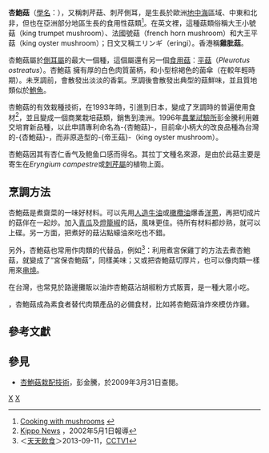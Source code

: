 {{noteTA
|1=zh-hans:黄油;zh-hk:牛油;zh-tw:奶油;
}}
{{Speciesbox 
| taxon = Pleurotus eryngii
| image = Pleurotus eryngii.jpg
| image_caption = ''Pleurotus eryngii''
| authority =  (De Cand.) [[Claude_Casimir_Gillet|Gillet]] 1874
}}
{{mycomorphbox 
| name = Pleurotus eryngii
| whichGills = decurrent 
| capShape = depressed
| capShape2=offset 
| hymeniumType=gills
| stipeCharacter=bare
| ecologicalType=saprotrophic
| sporePrintColor=white
| howEdible=choice}}

'''杏鮑菇'''（[[學名|學名]]：''{{lang|la|Pleurotus eryngii}}''），又稱刺芹菇、刺芹側耳，是生長於歐洲[[地中海|地中海]]區域、中東和北非，但也在亞洲部分地區生長的食用性菇類<ref>[http://home.iprimus.com.au/reville1/Methods/culinary/Mushroomrecipes.htm Cooking with mushrooms] {{webarchive|url=https://web.archive.org/web/20060518013642/http://home.iprimus.com.au/reville1/Methods/culinary/Mushroomrecipes.htm |date=2006-05-18 }}</ref>。在英文裡，這種菇類俗稱大王小號菇（king trumpet mushroom）、法國號菇（french horn mushroom）和大王平菇（king oyster mushroom）；日文又稱エリンギ（eringi）。香港稱'''雞肶菇'''。

杏鮑菇屬於[[側耳屬|側耳屬]]的最大一個種，這個屬還有另一個[[食用菇|食用菇]]：[[平菇|平菇]]（''Pleurotus ostreatus''）。杏鮑菇
擁有厚的白色肉質菌柄，和小型棕褐色的菌傘（在較年輕時期）。未烹調前，會散發出淡淡的香氣。烹調後會散發出典型的菇鮮味，並且質地類似於[[鮑魚|鮑魚]]。

杏鮑菇的有效栽種技術，在1993年時，引進到日本，變成了烹調時的普遍使用食材<ref>[http://www.kippo.or.jp/KansaiWindowHtml/News/2002-e/20020501_NEWS.HTML Kippo News] {{webarchive|url=https://web.archive.org/web/20051215123408/http://www.kippo.or.jp/KansaiWindowHtml/News/2002-e/20020501_NEWS.HTML |date=2005-12-15 }}，2002年5月1日報導</ref>，並且變成一個商業栽培菇類，銷售到澳洲。1996年[[行政院農業委員會農業試驗所|農業試驗所]]彭金騰利用雜交培育新品種，以此申請專利命名為-{杏鮑菇}-，目前傘小柄大的改良品種為台灣的-{杏鮑菇}-，而非原造型的-{帝王菇}-（king oyster mushroom）。

杏鮑菇因其有杏仁香气及鲍鱼口感而得名。其拉丁文種名來源，是由於此菇主要是寄生在''Eryngium campestre''或[[刺芹屬|刺芹屬]]的植物上面。

== 烹調方法 ==
杏鮑菇是煮齋菜的一味好材料。可以先用[[人造牛油|人造牛油]]或[[橄欖油|橄欖油]]爆香[[洋蔥|洋蔥]]，再把切成片的菇伴在一起炒。加入[[青瓜|青瓜]]及[[燈籠椒|燈籠椒]]的話，風味更佳。待所有材料都炒熟，就可以上碟。另一方面，把煮好的菇沾點蠔油來吃也不錯。

另外，杏鮑菇也常用作肉類的代替品，例如<ref>＜[[天天飲食|天天飲食]]＞2013-09-11，[[CCTV1|CCTV1]]</ref>：利用煮宮保雞丁的方法去煮杏鮑菇，就變成了“宮保杏鮑菇”，同樣美味；又或把杏鮑菇切厚片，也可以像肉類一樣用來[[串燒|串燒]]。

在台灣，也常見於路邊攤販以油炸杏鮑菇沾胡椒粉方式販賣，是一種大眾小吃。

{{when|最近}}，杏鮑菇成為素食者替代肉類產品的必備食材，比如將杏鮑菇油炸來模仿炸雞。

==參考文獻==
{{reflist}}

==參見==
*[https://web.archive.org/web/20080602233725/http://www.tari.gov.tw/%E9%9C%A7%E5%B3%B0%E7%B8%BD%E6%89%80/%E6%A4%8D%E7%97%85%E7%B3%BB/%E6%9C%8D%E5%8B%99%E9%A0%85%E7%9B%AE/%E8%8F%87%E9%A1%9E%E5%9C%96%E9%91%91/%E6%9D%8F%E9%AE%91%E8%8F%87/%E6%A0%BD%E5%9F%B9.htm#p2 杏鮑菇栽配技術]，彭金騰，於2009年3月31日查閱。
{{Taxonbar|from=Q901105}}

[[Category:側耳屬|X]]
[[Category:食用菌|X]]